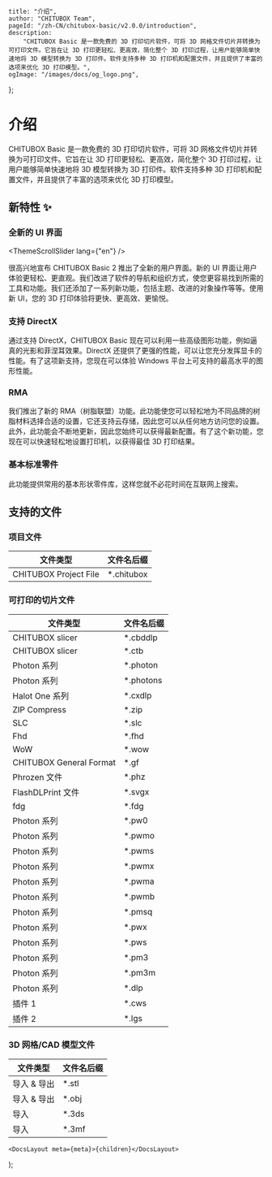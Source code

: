 
	title: "介绍",
	author: "CHITUBOX Team",
	pageId: "/zh-CN/chitubox-basic/v2.0.0/introduction",
	description:
		"CHITUBOX Basic 是一款免费的 3D 打印切片软件，可将 3D 网格文件切片并转换为可打印文件。它旨在让 3D 打印更轻松、更高效，简化整个 3D 打印过程，让用户能够简单快速地将 3D 模型转换为 3D 打印件。软件支持多种 3D 打印机和配置文件，并且提供了丰富的选项来优化 3D 打印模型。",
	ogImage: "/images/docs/og_logo.png",
};

# 介绍

CHITUBOX Basic 是一款免费的 3D 打印切片软件，可将 3D 网格文件切片并转换为可打印文件。它旨在让 3D 打印更轻松、更高效，简化整个 3D 打印过程，让用户能够简单快速地将 3D 模型转换为 3D 打印件。软件支持多种 3D 打印机和配置文件，并且提供了丰富的选项来优化 3D 打印模型。

## 新特性 ✨

### 全新的 UI 界面

<ThemeScrollSlider lang={"en"} />

很高兴地宣布 CHITUBOX Basic 2 推出了全新的用户界面。新的 UI 界面让用户体验更轻松、更直观。我们改进了软件的导航和组织方式，使您更容易找到所需的工具和功能。我们还添加了一系列新功能，包括主题、改进的对象操作等等。使用新 UI，您的 3D 打印体验将更快、更高效、更愉悦。

### 支持 DirectX

<DirectX />

通过支持 DirectX，CHITUBOX Basic 现在可以利用一些高级图形功能，例如逼真的光影和菲涅耳效果。DirectX 还提供了更强的性能，可以让您充分发挥显卡的性能。有了这项新支持，您现在可以体验 Windows 平台上可支持的最高水平的图形性能。

### RMA

<Rma />

我们推出了新的 RMA（树脂联盟）功能。此功能使您可以轻松地为不同品牌的树脂材料选择合适的设置，它还支持云存储，因此您可以从任何地方访问您的设置。此外，此功能会不断地更新，因此您始终可以获得最新配置。有了这个新功能，您现在可以快速轻松地设置打印机，以获得最佳 3D 打印结果。

### 基本标准零件

<StandardParts />

此功能提供常用的基本形状零件库，这样您就不必花时间在互联网上搜索。

## 支持的文件

### 项目文件

| 文件类型              | 文件名后缀  |
| --------------------- | ----------- |
| CHITUBOX Project File | \*.chitubox |

### 可打印的切片文件

| 文件类型                | 文件名后缀 |
| ----------------------- | ---------- |
| CHITUBOX slicer         | \*.cbddlp  |
| CHITUBOX slicer         | \*.ctb     |
| Photon 系列             | \*.photon  |
| Photon 系列             | \*.photons |
| Halot One 系列          | \*.cxdlp   |
| ZIP Compress            | \*.zip     |
| SLC                     | \*.slc     |
| Fhd                     | \*.fhd     |
| WoW                     | \*.wow     |
| CHITUBOX General Format | \*.gf      |
| Phrozen 文件            | \*.phz     |
| FlashDLPrint 文件       | \*.svgx    |
| fdg                     | \*.fdg     |
| Photon 系列             | \*.pw0     |
| Photon 系列             | \*.pwmo    |
| Photon 系列             | \*.pwms    |
| Photon 系列             | \*.pwmx    |
| Photon 系列             | \*.pwma    |
| Photon 系列             | \*.pwmb    |
| Photon 系列             | \*.pmsq    |
| Photon 系列             | \*.pwx     |
| Photon 系列             | \*.pws     |
| Photon 系列             | \*.pm3     |
| Photon 系列             | \*.pm3m    |
| Photon 系列             | \*.dlp     |
| 插件 1                  | \*.cws     |
| 插件 2                  | \*.lgs     |

### 3D 网格/CAD 模型文件

| 文件类型    | 文件名后缀 |
| ----------- | ---------- |
| 导入 & 导出 | \*.stl     |
| 导入 & 导出 | \*.obj     |
| 导入        | \*.3ds     |
| 导入        | \*.3mf     |

	<DocsLayout meta={meta}>{children}</DocsLayout>
);

